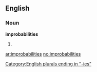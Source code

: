 ==English==

===Noun===
'''improbabilities'''

# {{plural of|[[improbability]]}}

[[Category:English plurals ending in "-ies"]]

[[ar:improbabilities]]
[[no:improbabilities]]